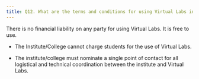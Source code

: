 ```yaml
---
title: Q12. What are the terms and conditions for using Virtual Labs in your college?
---
```


There is no financial liability on any party for using
Virtual Labs. It is free to use.

  * The Institute/College cannot charge students for the use
    of Virtual Labs.

  * The institute/college must nominate a single point of
    contact for all logistical and technical coordination
    between the institute and Virtual Labs.



